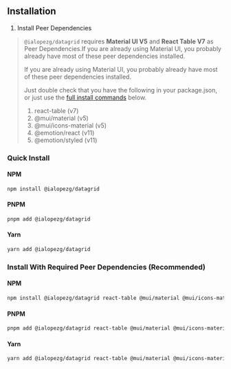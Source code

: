
<Head>
  <title>DataGrid - Installation</title>
</Head>

## Installation

1. Install Peer Dependencies

> `@ialopezg/datagrid` requires **Material UI V5** and **React Table V7** as Peer Dependencies.If you are already using
Material UI, you probably already have most of these peer dependencies installed.
>
> If you are already using Material UI, you probably already have most of these peer dependencies installed.
>
> Just double check that you have the following in your package.json, or just use the [full install commands](<#install-with-required-peer-dependencies-(recommended)>) below.
>
> 1.  react-table (v7)
> 2.  @mui/material (v5)
> 3.  @mui/icons-material (v5)
> 4.  @emotion/react (v11)
> 5.  @emotion/styled (v11)

### Quick Install

#### NPM
```bash
npm install @ialopezg/datagrid
```

#### PNPM

```bash
pnpm add @ialopezg/datagrid
```

#### Yarn

```bash
yarn add @ialopezg/datagrid
```

### Install With Required Peer Dependencies (Recommended)

#### NPM

```bash
npm install @ialopezg/datagrid react-table @mui/material @mui/icons-material @emotion/react @emotion/styled
```

#### PNPM

```bash
pnpm add @ialopezg/datagrid react-table @mui/material @mui/icons-material @emotion/react @emotion/styled
```

#### Yarn

```bash
yarn add @ialopezg/datagrid react-table @mui/material @mui/icons-material @emotion/react @emotion/styled
```
```
